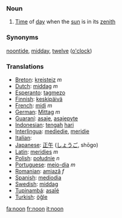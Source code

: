 === Noun ===

# [[Time]] of [[day]] when the [[sun]] is in its [[zenith]]

=== Synonyms ===
[[noontide]], [[midday]], [[twelve]] ([[o'clock]])

=== Translations ===
*[[Breton]]: [[kreisteiz]] ''m''
*[[Dutch]]: [[middag]] ''m''
*[[Esperanto]]: [[tagmezo]]
*[[Finnish]]: [[keskipäivä]]
*[[French]]: [[midi]] ''m''
*[[German]]: [[Mittag]] ''m''
*[[Guaraní]]: [[asaje]], [[asajepyte]]
*[[Indonesian]]: [[tengah]] [[hari]]
*[[Interlingua]]: [[mediedie]], [[meridie]]
*[[Italian]]: [[]]
*[[Japanese]]: [[正午]] ([[しょうご]], shōgo)
*[[Latin]]: [[meridies]] ''m''
*[[Polish]]: [[południe]] ''n''
*[[Portuguese]]: [[meio-dia]] ''m''
*[[Romanian]]: [[amiază]] ''f''
*[[Spanish]]: [[mediodia]]
*[[Swedish]]: [[middag]]
*[[Tupinambá]]: [[asaîé]]
*[[Turkish]]: [[öğle]]
[[fa:noon]]
[[fr:noon]]
[[it:noon]]